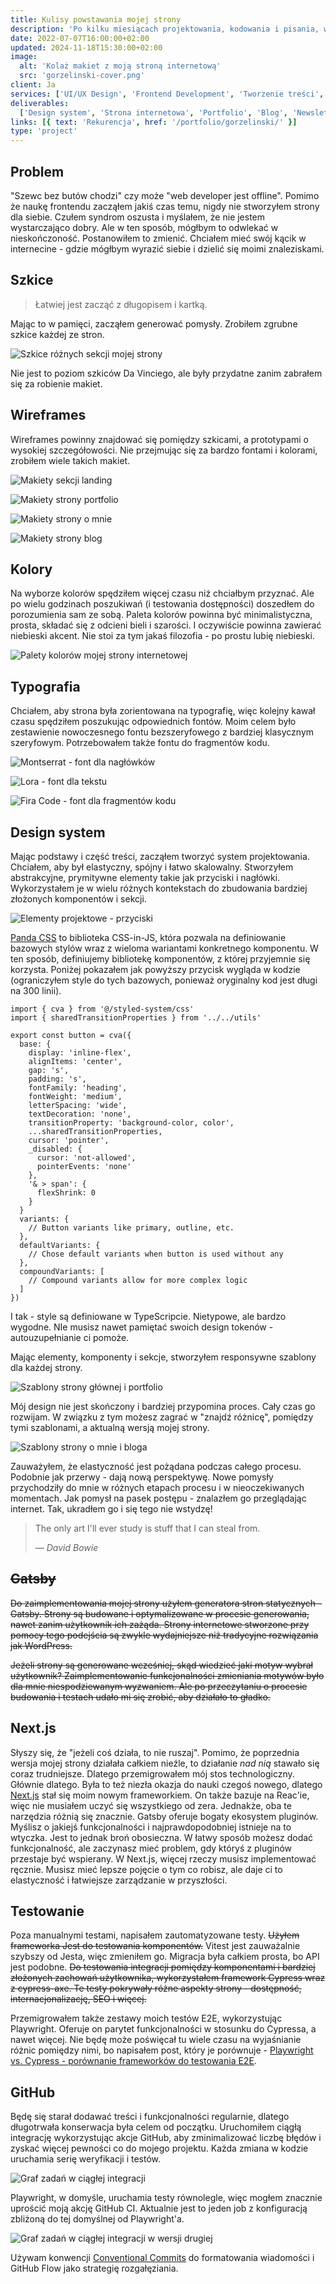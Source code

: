 ```yaml
---
title: Kulisy powstawania mojej strony
description: 'Po kilku miesiącach projektowania, kodowania i pisania, w końcu opublikowałem moją stronę.'
date: 2022-07-07T16:00:00+02:00
updated: 2024-11-18T15:30:00+02:00
image:
  alt: 'Kolaż makiet z moją stroną internetową'
  src: 'gorzelinski-cover.png'
client: Ja
services: ['UI/UX Design', 'Frontend Development', 'Tworzenie treści', 'DevOps']
deliverables:
  ['Design system', 'Strona internetowa', 'Portfolio', 'Blog', 'Newsletter']
links: [{ text: 'Rekurencja', href: '/portfolio/gorzelinski/' }]
type: 'project'
---
```


## Problem

"Szewc bez butów chodzi" czy może "web developer jest offline". Pomimo że naukę frontendu zacząłem jakiś czas temu, nigdy nie stworzyłem strony dla siebie. Czułem syndrom oszusta i myślałem, że nie jestem wystarczająco dobry. Ale w ten sposób, mógłbym to odwlekać w nieskończoność. Postanowiłem to zmienić. Chciałem mieć swój kącik w internecine - gdzie mógłbym wyrazić siebie i dzielić się moimi znaleziskami.

## Szkice

> Łatwiej jest zacząć z długopisem i kartką.

Mając to w pamięci, zacząłem generować pomysły. Zrobiłem zgrubne szkice każdej ze stron.

![Szkice różnych sekcji mojej strony](sketches.png)

Nie jest to poziom szkiców Da Vinciego, ale były przydatne zanim zabrałem się za robienie makiet.

## Wireframes

Wireframes powinny znajdować się pomiędzy szkicami, a prototypami o wysokiej szczegółowości. Nie przejmując się za bardzo fontami i kolorami, zrobiłem wiele takich makiet.

![Makiety sekcji landing](wireframes-landing.png)

![Makiety strony portfolio](wireframes-portfolio.png)

![Makiety strony o mnie](wireframes-about.png)

![Makiety strony blog](wireframes-blog.png)

## Kolory

Na wyborze kolorów spędziłem więcej czasu niż chciałbym przyznać. Ale po wielu godzinach poszukiwań (i testowania dostępności) doszedłem do porozumienia sam ze sobą. Paleta kolorów powinna być minimalistyczna, prosta, składać się z odcieni bieli i szarości. I oczywiście powinna zawierać niebieski akcent. Nie stoi za tym jakaś filozofia - po prostu lubię niebieski.

![Palety kolorów mojej strony internetowej](colors.png)

## Typografia

Chciałem, aby strona była zorientowana na typografię, więc kolejny kawał czasu spędziłem poszukując odpowiednich fontów. Moim celem było zestawienie nowoczesnego fontu bezszeryfowego z bardziej klasycznym szeryfowym. Potrzebowałem także fontu do fragmentów kodu.

![Montserrat - font dla nagłówków](montserrat.png)

![Lora - font dla tekstu](lora.png)

![Fira Code - font dla fragmentów kodu](fira-code.png)

## Design system

Mając podstawy i część treści, zacząłem tworzyć system projektowania. Chciałem, aby był elastyczny, spójny i łatwo skalowalny. Stworzyłem abstrakcyjne, prymitywne elementy takie jak przyciski i nagłówki. Wykorzystałem je w wielu różnych kontekstach do zbudowania bardziej złożonych komponentów i sekcji.

![Elementy projektowe - przyciski](buttons.png)

[Panda CSS](https://panda-css.com/) to biblioteka CSS-in-JS, która pozwala na definiowanie bazowych stylów wraz z wieloma wariantami konkretnego komponentu. W ten sposób, definiujemy bibliotekę komponentów, z której przyjemnie się korzysta. Poniżej pokazałem jak powyższy przycisk wygląda w kodzie (ograniczyłem style do tych bazowych, ponieważ oryginalny kod jest długi na 300 linii).

```tsx title="Definiowanie przepisu na przycisk w Panda CSS"
import { cva } from '@/styled-system/css'
import { sharedTransitionProperties } from '../../utils'

export const button = cva({
  base: {
    display: 'inline-flex',
    alignItems: 'center',
    gap: 's',
    padding: 's',
    fontFamily: 'heading',
    fontWeight: 'medium',
    letterSpacing: 'wide',
    textDecoration: 'none',
    transitionProperty: 'background-color, color',
    ...sharedTransitionProperties,
    cursor: 'pointer',
    _disabled: {
      cursor: 'not-allowed',
      pointerEvents: 'none'
    },
    '& > span': {
      flexShrink: 0
    }
  }
  variants: {
    // Button variants like primary, outline, etc.
  },
  defaultVariants: {
    // Chose default variants when button is used without any
  },
  compoundVariants: [
    // Compound variants allow for more complex logic
  ]
})
```

I tak - style są definiowane w TypeScripcie. Nietypowe, ale bardzo wygodne. NIe musisz nawet pamiętać swoich design tokenów - autouzupełnianie ci pomoże.

Mając elementy, komponenty i sekcje, stworzyłem responsywne szablony dla każdej strony.

![Szablony strony głównej i portfolio](templates-home-portfolio.png)

Mój design nie jest skończony i bardziej przypomina proces. Cały czas go rozwijam. W związku z tym możesz zagrać w "znajdź różnicę", pomiędzy tymi szablonami, a aktualną wersją mojej strony.

![Szablony strony o mnie i bloga](templates-about-blog.png)

Zauważyłem, że elastyczność jest pożądana podczas całego procesu. Podobnie jak przerwy - dają nową perspektywę. Nowe pomysły przychodziły do mnie w różnych etapach procesu i w nieoczekiwanych momentach. Jak pomysł na pasek postępu - znalazłem go przeglądając internet. Tak, ukradłem go i się tego nie wstydzę!

> The only art I'll ever study is stuff that I can steal from.
>
> &mdash;<cite> David Bowie</cite>

## ~~Gatsby~~

~~Do zaimplementowania mojej strony użyłem generatora stron statycznych - Gatsby. Strony są budowane i optymalizowane w procesie generowania, nawet zanim użytkownik ich zażąda. Strony internetowe stworzone przy pomocy tego podejścia są zwykle wydajniejsze niż tradycyjne rozwiązania jak WordPress.~~

~~Jeżeli strony są generowane wcześniej, skąd wiedzieć jaki motyw wybrał użytkownik? Zaimplementowanie funkcjonalności zmieniania motywów było dla mnie niespodziewanym wyzwaniem. Ale po przeczytaniu o procesie budowania i testach udało mi się zrobić, aby działało to gładko.~~

## Next.js

Słyszy się, że "jeżeli coś działa, to nie ruszaj". Pomimo, że poprzednia wersja mojej strony działała całkiem nieźle, to działanie _nad nią_ stawało się coraz trudniejsze. Dlatego przemigrowałem mój stos technologiczny. Głównie dlatego. Była to też niezła okazja do nauki czegoś nowego, dlatego [Next.js](/pl/blog/next-js-overview-in-1000-words/) stał się moim nowym frameworkiem. On także bazuje na Reac'ie, więc nie musiałem uczyć się wszystkiego od zera. Jednakże, oba te narzędzia różnią się znacznie. Gatsby oferuje bogaty ekosystem pluginów. Myślisz o jakiejś funkcjonalności i najprawdopodobniej istnieje na to wtyczka. Jest to jednak broń obosieczna. W łatwy sposób możesz dodać funkcjonalność, ale zaczynasz mieć problem, gdy któryś z pluginów przestaje być wspierany. W Next.js, więcej rzeczy musisz implementować ręcznie. Musisz mieć lepsze pojęcie o tym co robisz, ale daje ci to elastyczność i łatwiejsze zarządzanie w przyszłości.

## Testowanie

Poza manualnymi testami, napisałem zautomatyzowane testy. ~~Użyłem frameworka Jest do testowania komponentów.~~ Vitest jest zauważalnie szybszy od Jesta, więc zmieniłem go. Migracja była całkiem prosta, bo API jest podobne. ~~Do testowania integracji pomiędzy komponentami i bardziej złożonych zachowań użytkownika, wykorzystałem framework Cypress wraz z cypress-axe. Te testy pokrywały różne aspekty strony - dostępność, internacjonalizację, SEO i więcej.~~

Przemigrowałem także zestawy moich testów E2E, wykorzystując Playwright. Oferuje on parytet funkcjonalności w stosunku do Cypressa, a nawet więcej. Nie będę może poświęcał tu wiele czasu na wyjaśnianie różnic pomiędzy nimi, bo napisałem post, który je porównuje - [Playwright vs. Cypress - porównanie frameworków do testowania E2E](/blog/playwright-vs-cypress-comparison-of-e2e-testing-frameworks/).

## GitHub

Będę się starał dodawać treści i funkcjonalności regularnie, dlatego długotrwała konserwacja była celem od początku. Uruchomiłem ciągłą integrację wykorzystując akcje GitHub, aby zminimalizować liczbę błędów i zyskać więcej pewności co do mojego projektu. Każda zmiana w kodzie uruchamia serię weryfikacji i testów.

![Graf zadań w ciągłej integracji](ci.png)

Playwright, w domyśle, uruchamia testy równolegle, więc mogłem znacznie uprościć moją akcję GitHub CI. Aktualnie jest to jeden job z konfiguracją zbliżoną do tej domyślnej od Playwright'a.

![Graf zadań w ciągłej integracji w wersji drugiej](ci-v2.png)

Używam konwencji [Conventional Commits](https://www.conventionalcommits.org/en/v1.0.0/) do formatowania wiadomości i GitHub Flow jako strategię rozgałęziania.
